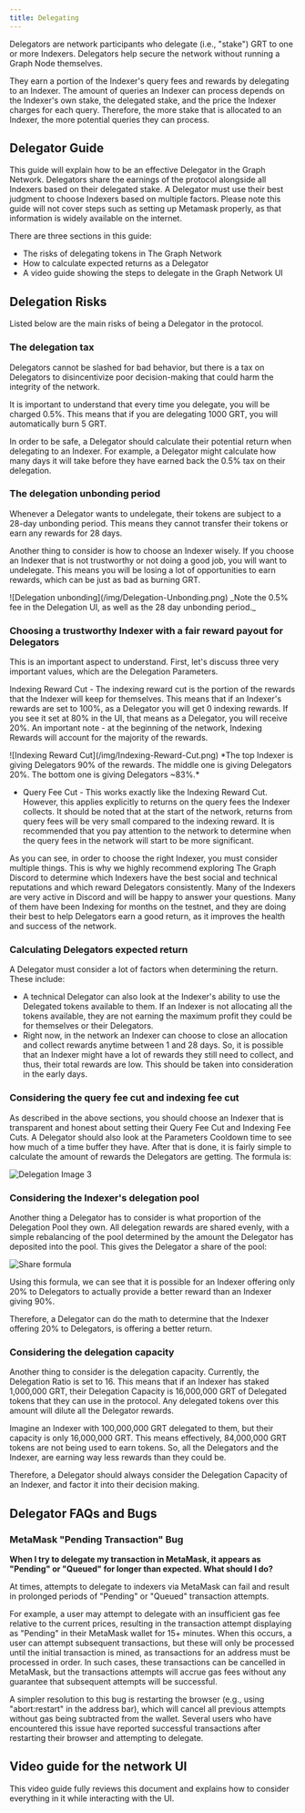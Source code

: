 ```yaml
---
title: Delegating
---
```


Delegators are network participants who delegate (i.e., "stake") GRT to one or more Indexers. Delegators help secure the network without running a Graph Node themselves.

They earn a portion of the Indexer's query fees and rewards by delegating to an Indexer. The amount of queries an Indexer can process depends on the Indexer's own stake, the delegated stake, and the price the Indexer charges for each query. Therefore, the more stake that is allocated to an Indexer, the more potential queries they can process.

## Delegator Guide

This guide will explain how to be an effective Delegator in the Graph Network. Delegators share the earnings of the protocol alongside all Indexers based on their delegated stake. A Delegator must use their best judgment to choose Indexers based on multiple factors. Please note this guide will not cover steps such as setting up Metamask properly, as that information is widely available on the internet.

There are three sections in this guide:

- The risks of delegating tokens in The Graph Network
- How to calculate expected returns as a Delegator
- A video guide showing the steps to delegate in the Graph Network UI

## Delegation Risks

Listed below are the main risks of being a Delegator in the protocol.

### The delegation tax

Delegators cannot be slashed for bad behavior, but there is a tax on Delegators to disincentivize poor decision-making that could harm the integrity of the network.

It is important to understand that every time you delegate, you will be charged 0.5%. This means that if you are delegating 1000 GRT, you will automatically burn 5 GRT.

In order to be safe, a Delegator should calculate their potential return when delegating to an Indexer. For example, a Delegator might calculate how many days it will take before they have earned back the 0.5% tax on their delegation.

### The delegation unbonding period

Whenever a Delegator wants to undelegate, their tokens are subject to a 28-day unbonding period. This means they cannot transfer their tokens or earn any rewards for 28 days.

Another thing to consider is how to choose an Indexer wisely. If you choose an Indexer that is not trustworthy or not doing a good job, you will want to undelegate. This means you will be losing a lot of opportunities to earn rewards, which can be just as bad as burning GRT.

<div sx={{ mx: 'auto', maxWidth: '400px' }}>
  ![Delegation unbonding](/img/Delegation-Unbonding.png) _Note the 0.5% fee in the Delegation UI, as well as the 28 day
  unbonding period._
</div>

### Choosing a trustworthy Indexer with a fair reward payout for Delegators

This is an important aspect to understand. First, let's discuss three very important values, which are the Delegation Parameters.

Indexing Reward Cut - The indexing reward cut is the portion of the rewards that the Indexer will keep for themselves. This means that if an Indexer's rewards are set to 100%, as a Delegator you will get 0 indexing rewards. If you see it set at 80% in the UI, that means as a Delegator, you will receive 20%. An important note - at the beginning of the network, Indexing Rewards will account for the majority of the rewards.

<div sx={{ mx: 'auto', maxWidth: '700px' }}>
  ![Indexing Reward Cut](/img/Indexing-Reward-Cut.png) *The top Indexer is giving Delegators 90% of the rewards. The
  middle one is giving Delegators 20%. The bottom one is giving Delegators ~83%.*
</div>

- Query Fee Cut - This works exactly like the Indexing Reward Cut. However, this applies explicitly to returns on the query fees the Indexer collects. It should be noted that at the start of the network, returns from query fees will be very small compared to the indexing reward. It is recommended that you pay attention to the network to determine when the query fees in the network will start to be more significant.

As you can see, in order to choose the right Indexer, you must consider multiple things. This is why we highly recommend exploring The Graph Discord to determine which Indexers have the best social and technical reputations and which reward Delegators consistently. Many of the Indexers are very active in Discord and will be happy to answer your questions. Many of them have been Indexing for months on the testnet, and they are doing their best to help Delegators earn a good return, as it improves the health and success of the network.

### Calculating Delegators expected return

A Delegator must consider a lot of factors when determining the return. These include:

- A technical Delegator can also look at the Indexer's ability to use the Delegated tokens available to them. If an Indexer is not allocating all the tokens available, they are not earning the maximum profit they could be for themselves or their Delegators.
- Right now, in the network an Indexer can choose to close an allocation and collect rewards anytime between 1 and 28 days. So, it is possible that an Indexer might have a lot of rewards they still need to collect, and thus, their total rewards are low. This should be taken into consideration in the early days.

### Considering the query fee cut and indexing fee cut

As described in the above sections, you should choose an Indexer that is transparent and honest about setting their Query Fee Cut and Indexing Fee Cuts. A Delegator should also look at the Parameters Cooldown time to see how much of a time buffer they have. After that is done, it is fairly simple to calculate the amount of rewards the Delegators are getting. The formula is:

![Delegation Image 3](/img/Delegation-Reward-Formula.png)

### Considering the Indexer's delegation pool

Another thing a Delegator has to consider is what proportion of the Delegation Pool they own. All delegation rewards are shared evenly, with a simple rebalancing of the pool determined by the amount the Delegator has deposited into the pool. This gives the Delegator a share of the pool:

![Share formula](/img/Share-Forumla.png)

Using this formula, we can see that it is possible for an Indexer offering only 20% to Delegators to actually provide a better reward than an Indexer giving 90%.

Therefore, a Delegator can do the math to determine that the Indexer offering 20% to Delegators, is offering a better return.

### Considering the delegation capacity

Another thing to consider is the delegation capacity. Currently, the Delegation Ratio is set to 16. This means that if an Indexer has staked 1,000,000 GRT, their Delegation Capacity is 16,000,000 GRT of Delegated tokens that they can use in the protocol. Any delegated tokens over this amount will dilute all the Delegator rewards.

Imagine an Indexer with 100,000,000 GRT delegated to them, but their capacity is only 16,000,000 GRT. This means effectively, 84,000,000 GRT tokens are not being used to earn tokens. So, all the Delegators and the Indexer, are earning way less rewards than they could be.

Therefore, a Delegator should always consider the Delegation Capacity of an Indexer, and factor it into their decision making.

## Delegator FAQs and Bugs

### MetaMask "Pending Transaction" Bug

**When I try to delegate my transaction in MetaMask, it appears as "Pending" or "Queued" for longer than expected. What should I do?**

At times, attempts to delegate to indexers via MetaMask can fail and result in prolonged periods of "Pending" or "Queued" transaction attempts.

For example, a user may attempt to delegate with an insufficient gas fee relative to the current prices, resulting in the transaction attempt displaying as "Pending" in their MetaMask wallet for 15+ minutes. When this occurs, a user can attempt subsequent transactions, but these will only be processed until the initial transaction is mined, as transactions for an address must be processed in order. In such cases, these transactions can be cancelled in MetaMask, but the transactions attempts will accrue gas fees without any guarantee that subsequent attempts will be successful.

A simpler resolution to this bug is restarting the browser (e.g., using "abort:restart" in the address bar), which will cancel all previous attempts without gas being subtracted from the wallet. Several users who have encountered this issue have reported successful transactions after restarting their browser and attempting to delegate.

## Video guide for the network UI

This video guide fully reviews this document and explains how to consider everything in it while interacting with the UI.

<VideoEmbed youtube="2G7S2gdURdc" />
